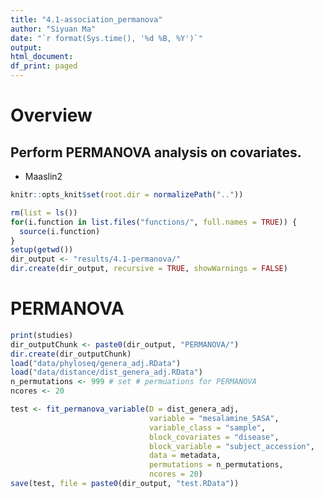 ```yaml
---
title: "4.1-association_permanova"
author: "Siyuan Ma"
date: "`r format(Sys.time(), '%d %B, %Y')`"
output:
html_document:
df_print: paged
---
```

# Overview
Perform PERMANOVA analysis on covariates.
- 
- Maaslin2

```r
knitr::opts_knit$set(root.dir = normalizePath(".."))
```
```r
rm(list = ls())
for(i.function in list.files("functions/", full.names = TRUE)) {
  source(i.function)
}
setup(getwd())
dir_output <- "results/4.1-permanova/"
dir.create(dir_output, recursive = TRUE, showWarnings = FALSE)
```

# PERMANOVA
```r
print(studies)
dir_outputChunk <- paste0(dir_output, "PERMANOVA/")
dir.create(dir_outputChunk)
load("data/phyloseq/genera_adj.RData")
load("data/distance/dist_genera_adj.RData")
n_permutations <- 999 # set # permuations for PERMANOVA
ncores <- 20

test <- fit_permanova_variable(D = dist_genera_adj, 
                               variable = "mesalamine_5ASA",
                               variable_class = "sample",
                               block_covariates = "disease",
                               block_variable = "subject_accession",
                               data = metadata,
                               permutations = n_permutations, 
                               ncores = 20)
save(test, file = paste0(dir_output, "test.RData"))
```


